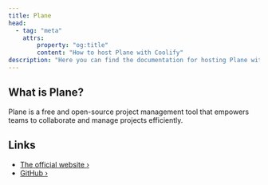 ```yaml
---
title: Plane
head:
  - tag: "meta"
    attrs:
        property: "og:title"
        content: "How to host Plane with Coolify"
description: "Here you can find the documentation for hosting Plane with Coolify."
---
```



<Badge text="One-click setup." variant="note" size="large" />

## What is Plane?

Plane is a free and open-source project management tool that empowers teams to collaborate and manage projects efficiently.

## Links

- [The official website ›](https://plane.so)
- [GitHub ›](https://github.com/makeplane/plane)
